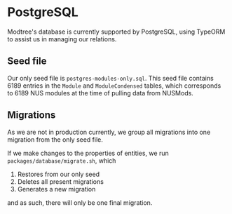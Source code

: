 # PostgreSQL

Modtree's database is currently supported by PostgreSQL, using TypeORM to assist us in managing our relations.

## Seed file

Our only seed file is `postgres-modules-only.sql`. This seed file contains 6189 entries in the `Module` and `ModuleCondensed` tables, which corresponds to 6189 NUS modules at the time of pulling data from NUSMods.

## Migrations

As we are not in production currently, we group all migrations into one migration from the only seed file.

If we make changes to the properties of entities, we run `packages/database/migrate.sh`, which

1. Restores from our only seed
2. Deletes all present migrations
3. Generates a new migration

and as such, there will only be one final migration.
